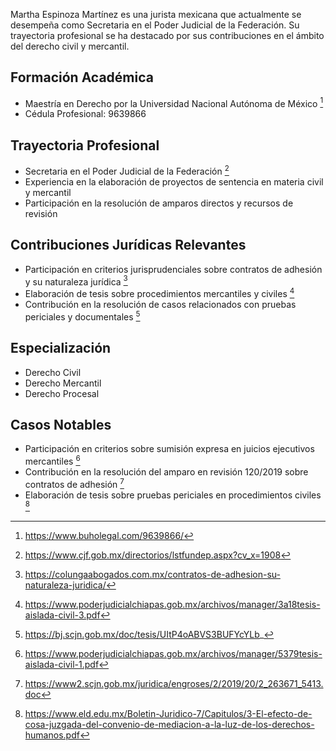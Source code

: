 Martha Espinoza Martínez es una jurista mexicana que actualmente se desempeña como Secretaria en el Poder Judicial de la Federación. Su trayectoria profesional se ha destacado por sus contribuciones en el ámbito del derecho civil y mercantil.

## Formación Académica

- Maestría en Derecho por la Universidad Nacional Autónoma de México [^1]
- Cédula Profesional: 9639866

## Trayectoria Profesional

- Secretaria en el Poder Judicial de la Federación [^2]
- Experiencia en la elaboración de proyectos de sentencia en materia civil y mercantil
- Participación en la resolución de amparos directos y recursos de revisión

## Contribuciones Jurídicas Relevantes

- Participación en criterios jurisprudenciales sobre contratos de adhesión y su naturaleza jurídica [^3]
- Elaboración de tesis sobre procedimientos mercantiles y civiles [^4]
- Contribución en la resolución de casos relacionados con pruebas periciales y documentales [^5]

## Especialización

- Derecho Civil
- Derecho Mercantil
- Derecho Procesal

## Casos Notables

- Participación en criterios sobre sumisión expresa en juicios ejecutivos mercantiles [^6]
- Contribución en la resolución del amparo en revisión 120/2019 sobre contratos de adhesión [^7]
- Elaboración de tesis sobre pruebas periciales en procedimientos civiles [^8]

[^1]: https://www.buholegal.com/9639866/
[^2]: https://www.cjf.gob.mx/directorios/lstfundep.aspx?cv_x=1908
[^3]: https://colungaabogados.com.mx/contratos-de-adhesion-su-naturaleza-juridica/
[^4]: https://www.poderjudicialchiapas.gob.mx/archivos/manager/3a18tesis-aislada-civil-3.pdf
[^5]: https://bj.scjn.gob.mx/doc/tesis/UItP4oABVS3BUFYcYLb_
[^6]: https://www.poderjudicialchiapas.gob.mx/archivos/manager/5379tesis-aislada-civil-1.pdf
[^7]: https://www2.scjn.gob.mx/juridica/engroses/2/2019/20/2_263671_5413.doc
[^8]: https://www.eld.edu.mx/Boletin-Juridico-7/Capitulos/3-El-efecto-de-cosa-juzgada-del-convenio-de-mediacion-a-la-luz-de-los-derechos-humanos.pdf
